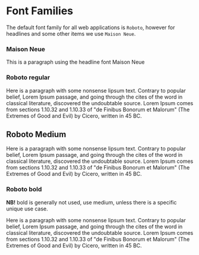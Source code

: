 
# Font Families

<VisibilityByTheme hidden="sbanken">

The default font family for all web applications is the `DNB` font.

## DNB Regular

<TypographyBox>
  <p className="dnb-p dnb-t__weight--regular dnb-t__family--default">
    Here is a paragraph with some nonsense lipsum text. Contrary to popular
    belief, Lorem Ipsum passage, and going through the cites of the word in
    classical literature, discovered the undoubtable source. Lorem Ipsum
    comes from sections 1.10.32 and 1.10.33 of "de Finibus Bonorum et
    Malorum" (The Extremes of Good and Evil) by Cicero, written in 45 BC.
  </p>
</TypographyBox>

## DNB Medium

<TypographyBox>
  <p className="dnb-p dnb-t__weight--medium dnb-t__family--default">
    Here is a paragraph with some nonsense lipsum text. Contrary to popular
    belief, Lorem Ipsum passage, and going through the cites of the word in
    classical literature, discovered the undoubtable source. Lorem Ipsum
    comes from sections 1.10.32 and 1.10.33 of "de Finibus Bonorum et
    Malorum" (The Extremes of Good and Evil) by Cicero, written in 45 BC.
  </p>
</TypographyBox>

## DNB Bold

**NB!** bold is generally not used, use medium, unless there is a specific unique use case.

<TypographyBox>
  <p className="dnb-p dnb-t__weight--bold dnb-t__family--default">
    Here is a paragraph with some nonsense lipsum text. Contrary to popular
    belief, Lorem Ipsum passage, and going through the cites of the word in
    classical literature, discovered the undoubtable source. Lorem Ipsum
    comes from sections 1.10.32 and 1.10.33 of "de Finibus Bonorum et
    Malorum" (The Extremes of Good and Evil) by Cicero, written in 45 BC.
  </p>
</TypographyBox>

## DNBMono Regular

<TypographyBox>
  <p className="dnb-p dnb-t__weight--regular dnb-t__family--monospace">
    Here is a paragraph with some nonsense lipsum text. Contrary to popular
    belief, Lorem Ipsum passage, and going through the cites of the word in
    classical literature, discovered the undoubtable source. Lorem Ipsum
    comes from sections 1.10.32 and 1.10.33 of "de Finibus Bonorum et
    Malorum" (The Extremes of Good and Evil) by Cicero, written in 45 BC.
  </p>
</TypographyBox>
</VisibilityByTheme>

<VisibilityByTheme visible="sbanken">

The default font family for all web applications is `Roboto`, however for headlines and some other items we use `Maison Neue`.

### Maison Neue

<TypographyBox>
  <p className="dnb-p dnb-t__size--large dnb-t__line--large dnb-t__family--heading">
    This is a paragraph using the headline font Maison Neue
  </p>
</TypographyBox>

### Roboto regular

<TypographyBox>
  <p className="dnb-p dnb-t__weight--regular dnb-t__family--default">
    Here is a paragraph with some nonsense lipsum text. Contrary to popular
    belief, Lorem Ipsum passage, and going through the cites of the word in
    classical literature, discovered the undoubtable source. Lorem Ipsum
    comes from sections 1.10.32 and 1.10.33 of "de Finibus Bonorum et
    Malorum" (The Extremes of Good and Evil) by Cicero, written in 45 BC.
  </p>
</TypographyBox>

## Roboto Medium

<TypographyBox>
  <p className="dnb-p dnb-t__weight--medium dnb-t__family--default">
    Here is a paragraph with some nonsense lipsum text. Contrary to popular
    belief, Lorem Ipsum passage, and going through the cites of the word in
    classical literature, discovered the undoubtable source. Lorem Ipsum
    comes from sections 1.10.32 and 1.10.33 of "de Finibus Bonorum et
    Malorum" (The Extremes of Good and Evil) by Cicero, written in 45 BC.
  </p>
</TypographyBox>

### Roboto bold

**NB!** bold is generally not used, use medium, unless there is a specific unique use case.

<TypographyBox>
  <p className="dnb-p dnb-t__weight--bold dnb-t__family--default">
    Here is a paragraph with some nonsense lipsum text. Contrary to popular
    belief, Lorem Ipsum passage, and going through the cites of the word in
    classical literature, discovered the undoubtable source. Lorem Ipsum
    comes from sections 1.10.32 and 1.10.33 of "de Finibus Bonorum et
    Malorum" (The Extremes of Good and Evil) by Cicero, written in 45 BC.
  </p>
</TypographyBox>

</VisibilityByTheme>
